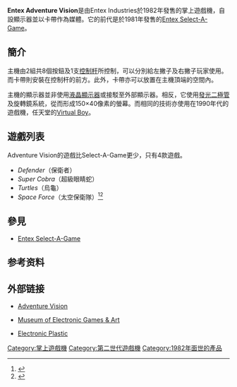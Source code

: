{{NoteTA
| G1 = Games
}}
{{Infobox CVG system
| title = Entex Adventure Vision
| logo =
| image = File:Entex-AdventureVision.jpg
| manufacturer = Entex Industries
| family =
| type = [[掌上遊戲機|掌上遊戲機]]
| generation = [[遊戲機歷史_(第二世代)|第二世代]]
| lifespan = 1982
| CPU = {{link-en|英特爾8048|Intel MCS-48}}（773[[千赫|千赫]]）
| media = [[ROM卡帶|ROM卡帶]]
| unitssold = 50,737<ref name="encyclopedia">{{cite book |author=Winnie Forster |title=The Encyclopedia of Game Machines (Encyclopedia of Game Machines: Consoles, Handhelds & Home Computers 1972-2005) |year=2005 |publisher=GAMEPLAN |isbn=9783000153594}}</ref>
| topgame=
| predecessor = [[Entex_Select-A-Game|Entex Select-A-Game]]
| successor =
}}

'''Entex Adventure Vision'''是由Entex Industries於1982年發售的掌上遊戲機，自設顯示器並以卡帶作為媒體。它的前代是於1981年發售的[[Entex_Select-A-Game|Entex Select-A-Game]]。

== 簡介 ==

主機由2組共8個按鈕及1支[[控制杆|控制杆]]所控制，可以分別給左撇子及右撇子玩家使用。而卡帶則安裝在控制杆的前方。此外，卡帶亦可以放置在主機頂端的空間內。

主機的顯示器並非使用[[液晶顯示器|液晶顯示器]]或接駁至外部顯示器。相反，它使用[[發光二極管|發光二極管]]及旋轉鏡系統，從而形成150×40像素的螢幕。而相同的技術亦使用在1990年代的遊戲機，任天堂的[[Virtual_Boy|Virtual Boy]]。

== 遊戲列表 ==

Adventure Vision的遊戲比Select-A-Game更少，只有4款遊戲。

* ''Defender''（保衛者）
* ''Super Cobra''（超級眼睛蛇）
* ''Turtles''（烏龜）
* ''Space Force''（太空保衛隊）<ref name="mini">{{cite web |url=http://www.miniarcade.com/entex/av.htm |language=en |title=Adventure Vision |publisher=Mini Arcade |accessdate=2016-05-08 |archive-date=2015-10-10 |archive-url=https://web.archive.org/web/20151010024555/http://www.miniarcade.com/entex/av.htm |dead-url=no }}</ref><ref name="handheld">{{cite web |url=http://www.handheldmuseum.com/ |language=en |title=Adventure Vision |publisher=Handheld Museum |accessdate=2016-05-08 |archive-date=2016-05-06 |archive-url=https://web.archive.org/web/20160506171421/http://www.handheldmuseum.com/ |dead-url=yes }}</ref>

== 參見 ==

* [[Entex_Select-A-Game|Entex Select-A-Game]]

== 参考资料 ==
{{Reflist}}

== 外部链接 ==

* {{en}}[https://web.archive.org/web/20041023084755/http://www.adventurevision.com/ Adventure Vision]
* {{en}}[http://www.m-e-g-a.org/research-education/research/adventure-vision/ Museum of Electronic Games & Art]{{Wayback|url=http://www.m-e-g-a.org/research-education/research/adventure-vision/ |date=20160413224615 }}
* {{en}}[http://www.electronicplastic.com/ Electronic Plastic]{{Wayback|url=http://www.electronicplastic.com/ |date=20160505193624 }}

{{第二世代遊戲機}}
{{dedicated video game handheld consoles}}

[[Category:掌上遊戲機|Category:掌上遊戲機]]
[[Category:第二世代遊戲機|Category:第二世代遊戲機]]
[[Category:1982年面世的產品|Category:1982年面世的產品]]
